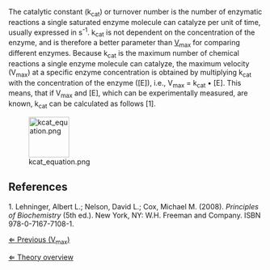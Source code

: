 The catalytic constant (k<sub>cat</sub>) or turnover number is the number of enzymatic reactions a single saturated enzyme molecule can catalyze per unit of time, usually expressed in s<sup>-1</sup>. k<sub>cat</sub> is not dependent on the concentration of the enzyme, and is therefore a better parameter than [[vmax|V<sub>max</sub>]] for comparing different enzymes. Because k<sub>cat</sub> is the maximum number of chemical reactions a single enzyme molecule can catalyze, the maximum velocity (V<sub>max</sub>) at a specific enzyme concentration is obtained by multiplying k<sub>cat</sub> with the concentration of the enzyme ([E]), i.e., V<sub>max</sub> = k<sub>cat</sub> &bull; [E]. This means, that if V<sub>max</sub> and [E], which can be experimentally measured, are known, k<sub>cat</sub> can be calculated as follows [1]. 

[[File:kcat_equation.png|x80px]]

==References==

1. Lehninger, Albert L.; Nelson, David L.; Cox, Michael M. (2008). ''Principles of Biochemistry'' (5th ed.). New York, NY: W.H. Freeman and Company. ISBN 978-0-7167-7108-1.



[[Vmax|&lArr; Previous (V<sub>max</sub>)]]

[[Enzyme Kinetics|&lArr; Theory overview]]